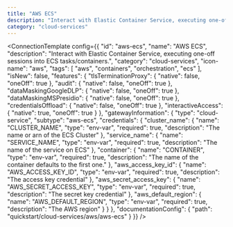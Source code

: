 ```yaml
---
title: "AWS ECS"
description: "Interact with Elastic Container Service, executing one-off sessions into ECS tasks/containers."
category: "cloud-services"
---
```



<ConnectionTemplate config={{
  "id": "aws-ecs",
  "name": "AWS ECS",
  "description": "Interact with Elastic Container Service, executing one-off sessions into ECS tasks/containers.",
  "category": "cloud-services",
  "icon-name": "aws",
  "tags": [
    "aws",
    "containers",
    "orchestration",
    "ecs"
  ],
  "isNew": false,
  "features": {
    "tlsTerminationProxy": {
      "native": false,
      "oneOff": true
    },
    "audit": {
      "native": false,
      "oneOff": true
    },
    "dataMaskingGoogleDLP": {
      "native": false,
      "oneOff": true
    },
    "dataMaskingMSPresidio": {
      "native": false,
      "oneOff": true
    },
    "credentialsOffload": {
      "native": false,
      "oneOff": true
    },
    "interactiveAccess": {
      "native": true,
      "oneOff": true
    }
  },
  "gatewayInformation": {
    "type": "cloud-service",
    "subtype": "aws-ecs",
    "credentials": {
      "cluster_name": {
        "name": "CLUSTER_NAME",
        "type": "env-var",
        "required": true,
        "description": "The name or arn of the ECS Cluster"
      },
      "service_name": {
        "name": "SERVICE_NAME",
        "type": "env-var",
        "required": true,
        "description": "The name of the service on ECS"
      },
      "container": {
        "name": "CONTAINER",
        "type": "env-var",
        "required": true,
        "description": "The name of the container defaults to the first one."
      },
      "aws_access_key_id": {
        "name": "AWS_ACCESS_KEY_ID",
        "type": "env-var",
        "required": true,
        "description": "The access key credential"
      },
      "aws_secret_access_key": {
        "name": "AWS_SECRET_ACCESS_KEY",
        "type": "env-var",
        "required": true,
        "description": "The secret key credential"
      },
      "aws_default_region": {
        "name": "AWS_DEFAULT_REGION",
        "type": "env-var",
        "required": true,
        "description": "The AWS region"
      }
    }
  },
  "documentationConfig": {
    "path": "quickstart/cloud-services/aws/aws-ecs"
  }
}} />
